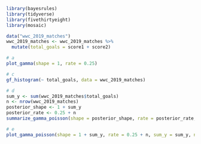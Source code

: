 ```r
library(bayesrules)
library(tidyverse)
library(fivethirtyeight)
library(mosaic)
```

```r
data("wwc_2019_matches")
wwc_2019_matches <- wwc_2019_matches %>%
  mutate(total_goals = score1 + score2)
```

```r
# a
plot_gamma(shape = 1, rate = 0.25)
```

```r
# c
gf_histogram(~ total_goals, data = wwc_2019_matches)
```

```r
# d
sum_y <- sum(wwc_2019_matches$total_goals)
n <- nrow(wwc_2019_matches)
posterior_shape <- 1 + sum_y
posterior_rate <- 0.25 + n
summarize_gamma_poisson(shape = posterior_shape, rate = posterior_rate, sum_y = sum_y, n = n)
```

```r
# e
plot_gamma_poisson(shape = 1 + sum_y, rate = 0.25 + n, sum_y = sum_y, n = n)
```


